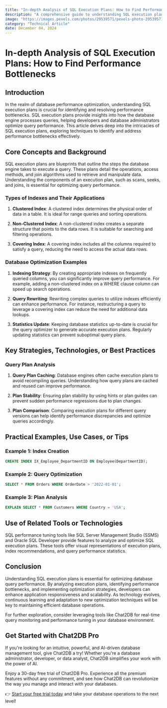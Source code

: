 ```yaml
---
title: "In-depth Analysis of SQL Execution Plans: How to Find Performance Bottlenecks"
description: "A comprehensive guide to understanding SQL execution plans and identifying performance bottlenecks in database queries."
image: "https://images.pexels.com/photos/29539571/pexels-photo-29539571.jpeg?auto=compress&cs=tinysrgb&dpr=1&w=500"
category: "Technical Article"
date: December 04, 2024
---
```


# In-depth Analysis of SQL Execution Plans: How to Find Performance Bottlenecks

## Introduction

In the realm of database performance optimization, understanding SQL execution plans is crucial for identifying and resolving performance bottlenecks. SQL execution plans provide insights into how the database engine processes queries, helping developers and database administrators optimize query performance. This article delves deep into the intricacies of SQL execution plans, exploring techniques to identify and address performance bottlenecks effectively.

## Core Concepts and Background

SQL execution plans are blueprints that outline the steps the database engine takes to execute a query. These plans detail the operations, access methods, and join algorithms used to retrieve and manipulate data. Understanding the components of an execution plan, such as scans, seeks, and joins, is essential for optimizing query performance.

### Types of Indexes and Their Applications

1. **Clustered Index**: A clustered index determines the physical order of data in a table. It is ideal for range queries and sorting operations.

2. **Non-Clustered Index**: A non-clustered index creates a separate structure that points to the data rows. It is suitable for searching and filtering operations.

3. **Covering Index**: A covering index includes all the columns required to satisfy a query, reducing the need to access the actual data rows.

### Database Optimization Examples

1. **Indexing Strategy**: By creating appropriate indexes on frequently queried columns, you can significantly improve query performance. For example, adding a non-clustered index on a WHERE clause column can speed up search operations.

2. **Query Rewriting**: Rewriting complex queries to utilize indexes efficiently can enhance performance. For instance, restructuring a query to leverage a covering index can reduce the need for additional data lookups.

3. **Statistics Update**: Keeping database statistics up-to-date is crucial for the query optimizer to generate accurate execution plans. Regularly updating statistics can prevent suboptimal query plans.

## Key Strategies, Technologies, or Best Practices

### Query Plan Analysis

1. **Query Plan Caching**: Database engines often cache execution plans to avoid recompiling queries. Understanding how query plans are cached and reused can improve performance.

2. **Plan Stability**: Ensuring plan stability by using hints or plan guides can prevent sudden performance regressions due to plan changes.

3. **Plan Comparison**: Comparing execution plans for different query versions can help identify performance discrepancies and optimize queries accordingly.

## Practical Examples, Use Cases, or Tips

### Example 1: Index Creation

```sql
CREATE INDEX IX_Employee_DepartmentID ON Employee(DepartmentID);
```

### Example 2: Query Optimization

```sql
SELECT * FROM Orders WHERE OrderDate > '2022-01-01';
```

### Example 3: Plan Analysis

```sql
EXPLAIN SELECT * FROM Customers WHERE Country = 'USA';
```

## Use of Related Tools or Technologies

SQL performance tuning tools like SQL Server Management Studio (SSMS) and Oracle SQL Developer provide features to analyze and optimize SQL execution plans. These tools offer visual representations of execution plans, index recommendations, and query performance statistics.

## Conclusion

Understanding SQL execution plans is essential for optimizing database query performance. By analyzing execution plans, identifying performance bottlenecks, and implementing optimization strategies, developers can enhance application responsiveness and scalability. As technology evolves, continuous learning and adaptation to new optimization techniques will be key to maintaining efficient database operations.

For further exploration, consider leveraging tools like Chat2DB for real-time query monitoring and performance tuning in your database environment.


## Get Started with Chat2DB Pro

If you're looking for an intuitive, powerful, and AI-driven database management tool, give Chat2DB a try! Whether you're a database administrator, developer, or data analyst, Chat2DB simplifies your work with the power of AI.

Enjoy a 30-day free trial of Chat2DB Pro. Experience all the premium features without any commitment, and see how Chat2DB can revolutionize the way you manage and interact with your databases.

👉 [Start your free trial today](https://chat2db.ai/pricing) and take your database operations to the next level!
